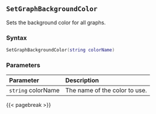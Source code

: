## `SetGraphBackgroundColor`

Sets the background color for all graphs.

### Syntax {-}

``` .lua
SetGraphBackgroundColor(string colorName)
```

### Parameters {-}

**Parameter** | **Description**
| :-- | :-- |
|`string` colorName | The name of the color to use. |

{{< pagebreak >}}